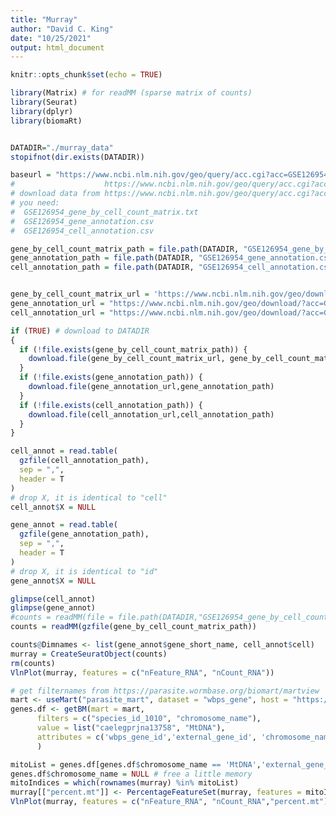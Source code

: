 ```yaml
---
title: "Murray"
author: "David C. King"
date: "10/25/2021"
output: html_document
---
```


```r
knitr::opts_chunk$set(echo = TRUE)

library(Matrix) # for readMM (sparse matrix of counts)
library(Seurat)
library(dplyr)
library(biomaRt)


DATADIR="./murray_data"
stopifnot(dir.exists(DATADIR))

baseurl = "https://www.ncbi.nlm.nih.gov/geo/query/acc.cgi?acc=GSE126954"
#                    https://www.ncbi.nlm.nih.gov/geo/query/acc.cgi?acc=GSE126954
# download data from https://www.ncbi.nlm.nih.gov/geo/query/acc.cgi?acc=GSM3618673 into DATADIR
# you need:
#  GSE126954_gene_by_cell_count_matrix.txt
#  GSE126954_gene_annotation.csv
#  GSE126954_cell_annotation.csv

gene_by_cell_count_matrix_path = file.path(DATADIR, "GSE126954_gene_by_cell_count_matrix.txt.gz")
gene_annotation_path = file.path(DATADIR, "GSE126954_gene_annotation.csv.gz")
cell_annotation_path = file.path(DATADIR, "GSE126954_cell_annotation.csv.gz")


gene_by_cell_count_matrix_url = 'https://www.ncbi.nlm.nih.gov/geo/download/?acc=GSE126954&format=file&file=GSE126954_gene_by_cell_count_matrix.txt.gz'
gene_annotation_url = "https://www.ncbi.nlm.nih.gov/geo/download/?acc=GSE126954&format=file&file=GSE126954_gene_annotation.csv.gz"
cell_annotation_url = "https://www.ncbi.nlm.nih.gov/geo/download/?acc=GSE126954&format=file&file=GSE126954_cell_annotation.csv.gz"

if (TRUE) # download to DATADIR
{
  if (!file.exists(gene_by_cell_count_matrix_path)) {
    download.file(gene_by_cell_count_matrix_url, gene_by_cell_count_matrix_path)
  }
  if (!file.exists(gene_annotation_path)) {
    download.file(gene_annotation_url,gene_annotation_path)
  }
  if (!file.exists(cell_annotation_path)) {
    download.file(cell_annotation_url,cell_annotation_path)
  }
}

```

```r

cell_annot = read.table(
  gzfile(cell_annotation_path),
  sep = ",",
  header = T
)
# drop X, it is identical to "cell"
cell_annot$X = NULL

gene_annot = read.table(
  gzfile(gene_annotation_path),
  sep = ",",
  header = T
)
# drop X, it is identical to "id"
gene_annot$X = NULL
```

```r
glimpse(cell_annot)
glimpse(gene_annot)
#counts = readMM(file = file.path(DATADIR,"GSE126954_gene_by_cell_count_matrix.txt"))
counts = readMM(gzfile(gene_by_cell_count_matrix_path))

counts@Dimnames <- list(gene_annot$gene_short_name, cell_annot$cell)
murray = CreateSeuratObject(counts)
rm(counts)
VlnPlot(murray, features = c("nFeature_RNA", "nCount_RNA"))
```
```r
# get filternames from https://parasite.wormbase.org/biomart/martview
mart <- useMart("parasite_mart", dataset = "wbps_gene", host = "https://parasite.wormbase.org", port = 443)
genes.df <- getBM(mart = mart, 
      filters = c("species_id_1010", "chromosome_name"),
      value = list("caelegprjna13758", "MtDNA"),
      attributes = c('wbps_gene_id','external_gene_id', 'chromosome_name')
      )

mitoList = genes.df[genes.df$chromosome_name == 'MtDNA','external_gene_id' ] # only 12
genes.df$chromosome_name = NULL # free a little memory
mitoIndices = which(rownames(murray) %in% mitoList)
murray[["percent.mt"]] <- PercentageFeatureSet(murray, features = mitoIndices)
VlnPlot(murray, features = c("nFeature_RNA", "nCount_RNA","percent.mt"))
```

